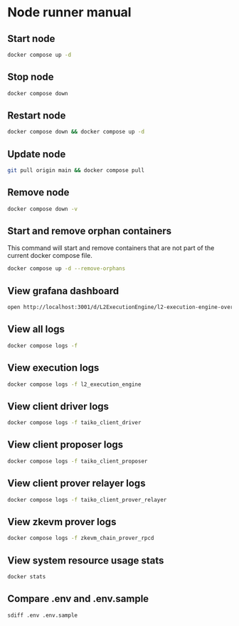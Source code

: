 # Node runner manual

## Start node

```sh
docker compose up -d
```

## Stop node

```sh
docker compose down
```

## Restart node

```sh
docker compose down && docker compose up -d
```

## Update node

```sh
git pull origin main && docker compose pull
```

## Remove node

```sh
docker compose down -v
```

## Start and remove orphan containers

This command will start and remove containers that are not part of the current docker compose file.

```sh
docker compose up -d --remove-orphans
```

## View grafana dashboard

```sh
open http://localhost:3001/d/L2ExecutionEngine/l2-execution-engine-overview
```

## View all logs

```sh
docker compose logs -f
```

## View execution logs

```sh
docker compose logs -f l2_execution_engine
```

## View client driver logs

```sh
docker compose logs -f taiko_client_driver
```

## View client proposer logs

```sh
docker compose logs -f taiko_client_proposer
```

## View client prover relayer logs

```sh
docker compose logs -f taiko_client_prover_relayer
```

## View zkevm prover logs

```sh
docker compose logs -f zkevm_chain_prover_rpcd
```

## View system resource usage stats

```sh
docker stats
```

## Compare .env and .env.sample

```sh
sdiff .env .env.sample
```

